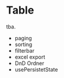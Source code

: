 
<Meta title="Docs/Components/Table/Table" />

# Table

tba.

-   paging
-   sorting
-   filterbar
-   excel export
-   DnD Ordner
-   usePersistetState
